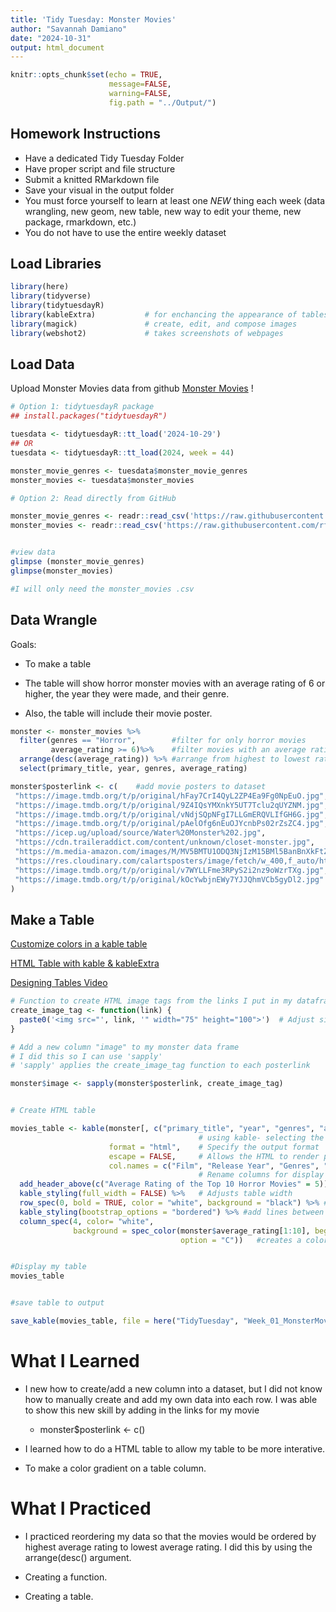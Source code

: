 ```yaml
---
title: 'Tidy Tuesday: Monster Movies'
author: "Savannah Damiano"
date: "2024-10-31"
output: html_document
---
```


```r
knitr::opts_chunk$set(echo = TRUE,
                      message=FALSE, 
                      warning=FALSE,
                      fig.path = "../Output/")
```

## Homework Instructions

- Have a dedicated Tidy Tuesday Folder
- Have proper script and file structure
- Submit a knitted RMarkdown file
- Save your visual in the output folder
- You must force yourself to learn at least one _NEW_ thing each week (data wrangling, new geom, new table, new way to edit your theme, new package, rmarkdown, etc.)
- You do not have to use the entire weekly dataset 



## Load Libraries
```r
library(here)
library(tidyverse)
library(tidytuesdayR)
library(kableExtra)           # for enchancing the appearance of tables
library(magick)               # create, edit, and compose images
library(webshot2)             # takes screenshots of webpages
```

## Load Data

Upload Monster Movies data from github [Monster Movies](https://github.com/rfordatascience/tidytuesday/blob/master/data/2024/2024-10-29/readme.md) !
```r
# Option 1: tidytuesdayR package 
## install.packages("tidytuesdayR")

tuesdata <- tidytuesdayR::tt_load('2024-10-29')
## OR
tuesdata <- tidytuesdayR::tt_load(2024, week = 44)

monster_movie_genres <- tuesdata$monster_movie_genres
monster_movies <- tuesdata$monster_movies

# Option 2: Read directly from GitHub

monster_movie_genres <- readr::read_csv('https://raw.githubusercontent.com/rfordatascience/tidytuesday/master/data/2024/2024-10-29/monster_movie_genres.csv')
monster_movies <- readr::read_csv('https://raw.githubusercontent.com/rfordatascience/tidytuesday/master/data/2024/2024-10-29/monster_movies.csv')


#view data
glimpse (monster_movie_genres)
glimpse(monster_movies)

#I will only need the monster_movies .csv
```

## Data Wrangle

Goals:

- To make a table

- The table will show horror monster movies with an average rating of 6 or higher, the year they were made, and their genre.

- Also, the table will include their movie poster.

```r

monster <- monster_movies %>%
  filter(genres == "Horror",        #filter for only horror movies
         average_rating >= 6)%>%    #filter movies with an average rating of 6 or higher
  arrange(desc(average_rating)) %>% #arrange from highest to lowest rating 
  select(primary_title, year, genres, average_rating)

monster$posterlink <- c(    #add movie posters to dataset
 "https://image.tmdb.org/t/p/original/hFay7CrI4QyL2ZP4Ea9Fg0NpEuO.jpg", 
 "https://image.tmdb.org/t/p/original/9Z4IQsYMXnkY5UT7Tclu2qUYZNM.jpg",
 "https://image.tmdb.org/t/p/original/vNdjSQpNFgI7LLGmERQVLIfGH6G.jpg",
 "https://image.tmdb.org/t/p/original/pAelOfg6nEuOJYcnbPs02rZsZC4.jpg",
 "https://icep.ug/upload/source/Water%20Monster%202.jpg",
 "https://cdn.traileraddict.com/content/unknown/closet-monster.jpg",
 "https://m.media-amazon.com/images/M/MV5BMTU1ODQ3NjIzM15BMl5BanBnXkFtZTcwMTY1MDAwMQ@@._V1_FMjpg_UX1000_.jpg",
 "https://res.cloudinary.com/calartsposters/image/fetch/w_400,f_auto/https://posters.calarts.edu/wp-content/uploads/2022/11/2022_JoshLin_PaulinaGruzdev_MonsterMash.jpg",
 "https://image.tmdb.org/t/p/original/v7WYLLFme3RPyS2i2nz9oWzrTXg.jpg",
 "https://image.tmdb.org/t/p/original/kOcYwbjnEWy7YJJQhmVCb5gyDl2.jpg"
)
```

## Make a Table

[Customize colors in a kable table](https://r-graph-gallery.com/362-customize-colors-in-kableExtra.html#:~:text=In%20order%20to%20have%20a%20gradient%20of%20colors%2C,be%20proportional%20to%20the%20values%20in%20this%20column.)

[HTML Table with kable & kableExtra](https://cran.r-project.org/web/packages/kableExtra/vignettes/awesome_table_in_html.html)

[Designing Tables Video](https://youtu.be/JqUViTDoSEo)
```r

# Function to create HTML image tags from the links I put in my dataframe
create_image_tag <- function(link) {
  paste0('<img src="', link, '" width="75" height="100">')  # Adjust size as needed
}

# Add a new column "image" to my monster data frame 
# I did this so I can use 'sapply'
# 'sapply' applies the create_image_tag function to each posterlink

monster$image <- sapply(monster$posterlink, create_image_tag)


# Create HTML table

movies_table <- kable(monster[, c("primary_title", "year", "genres", "average_rating", "image")],
                                          # using kable- selecting the columns I want in the table
                      format = "html",    # Specify the output format
                      escape = FALSE,     # Allows the HTML to render properly
                      col.names = c("Film", "Release Year", "Genres", "Rating", "Poster")) %>%
                                          # Rename columns for display on table (like labs in ggplot)
  add_header_above(c("Average Rating of the Top 10 Horror Movies" = 5)) %>%   # Add a title
  kable_styling(full_width = FALSE) %>%   # Adjusts table width
  row_spec(0, bold = TRUE, color = "white", background = "black") %>% # Header row styling 
  kable_styling(bootstrap_options = "bordered") %>% #add lines between each column and row
  column_spec(4, color= "white",
              background = spec_color(monster$average_rating[1:10], begin = .04, end = 0.5,
                                      option = "C"))   #creates a color gradient for the 4th column 


#Display my table  
movies_table


#save table to output

save_kable(movies_table, file = here("TidyTuesday", "Week_01_MonsterMovies", "output", "my_table.html"))
```




# What I Learned

- I new how to create/add a new column into a dataset, but I did not know how to manually create and add my own data into each row. I was able to show this new skill by adding in the links for my movie 

  - monster$posterlink <- c()
  

- I learned how to do a HTML table to allow my table to be more interative.

- To make a color gradient on a table column.


# What I Practiced

- I practiced reordering my data so that the movies would be ordered by highest average rating to lowest average rating. I did this by using the arrange(desc() argument. 

- Creating a function.

- Creating a table.
















